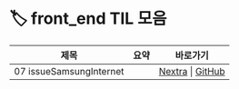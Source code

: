 
# 🏷️ front_end TIL 모음

<LabelIcons />

| 제목 | 요약 | 바로가기 |
|------|------|----------|
| 07 issueSamsungInternet |  | [Nextra](/til/til-2025/til-07/07-issueSamsungInternet) \| [GitHub](https://github.com/MinHyeok-lee1/TIL/blob/main/2025/07/07-issueSamsungInternet.md) |
